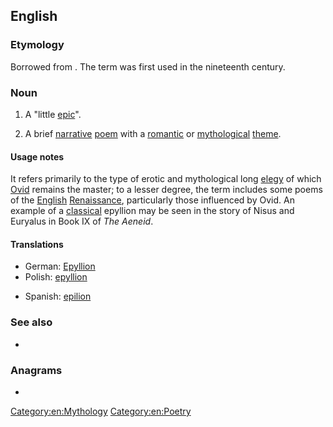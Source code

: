 ==English==

===Etymology===
Borrowed from {{bor|en|grc|ἐπύλλιον}}. The term was first used in the nineteenth century.

===Noun===
{{en-noun|epyllia|s}}

# {{lb|en|literary}} A "little [[epic]]".
# {{lb|en|literary}} A brief [[narrative]] [[poem]] with a [[romantic]] or [[mythological]] [[theme]].

====Usage notes====
It refers primarily to the type of erotic and mythological long [[elegy]] of which [[Ovid]] remains the master; to a lesser degree, the term includes some poems of the [[English]] [[Renaissance]], particularly those influenced by Ovid. An example of a [[classical]] epyllion may be seen in the story of Nisus and Euryalus in Book IX of ''The Aeneid''.

====Translations====
{{trans-top|little epic poem}}
* German: [[Epyllion#German|Epyllion]]
* Polish: [[epyllion#Polish|epyllion]]
{{trans-mid}}
* Spanish: [[epilion#Spanish|epilion]]
{{trans-bottom}}

===See also===
* {{pedia|Epic poetry}}

===Anagrams===
* {{anagrams|en|a=eillnopy|polyline}}

[[Category:en:Mythology]]
[[Category:en:Poetry]]